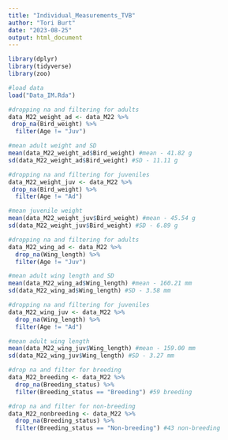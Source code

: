 ```yaml
---
title: "Individual_Measurements_TVB"
author: "Tori Burt"
date: "2023-08-25"
output: html_document
---
```


```r

library(dplyr)
library(tidyverse)
library(zoo)

```

```r

#load data
load("Data_IM.Rda")

#dropping na and filtering for adults
data_M22_weight_ad <- data_M22 %>%
 drop_na(Bird_weight) %>%
  filter(Age != "Juv")

#mean adult weight and SD
mean(data_M22_weight_ad$Bird_weight) #mean - 41.82 g
sd(data_M22_weight_ad$Bird_weight) #SD - 11.11 g

#dropping na and filtering for juveniles
data_M22_weight_juv <- data_M22 %>%
 drop_na(Bird_weight) %>%
  filter(Age != "Ad")

#mean juvenile weight
mean(data_M22_weight_juv$Bird_weight) #mean - 45.54 g
sd(data_M22_weight_juv$Bird_weight) #SD - 6.89 g

#dropping na and filtering for adults
data_M22_wing_ad <- data_M22 %>%
  drop_na(Wing_length) %>%
  filter(Age != "Juv")

#mean adult wing length and SD
mean(data_M22_wing_ad$Wing_length) #mean - 160.21 mm
sd(data_M22_wing_ad$Wing_length) #SD - 3.58 mm

#dropping na and filtering for juveniles
data_M22_wing_juv <- data_M22 %>%
  drop_na(Wing_length) %>%
  filter(Age != "Ad")

#mean adult wing length 
mean(data_M22_wing_juv$Wing_length) #mean - 159.00 mm
sd(data_M22_wing_juv$Wing_length) #SD - 3.27 mm

#drop na and filter for breeding
data_M22_breeding <- data_M22 %>%
  drop_na(Breeding_status) %>%
  filter(Breeding_status == "Breeding") #59 breeding

#drop na and filter for non-breeding
data_M22_nonbreeding <- data_M22 %>%
  drop_na(Breeding_status) %>%
  filter(Breeding_status == "Non-breeding") #43 non-breeding

```

